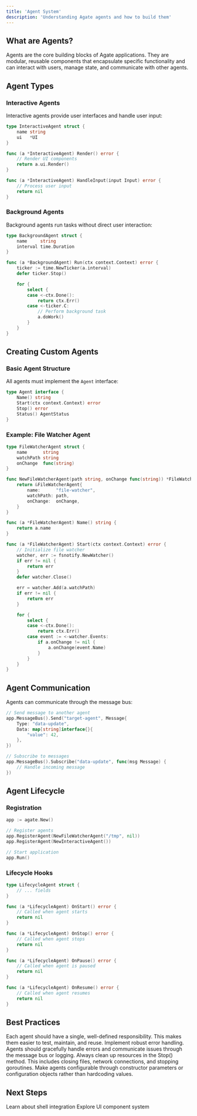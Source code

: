 ```yaml
---
title: 'Agent System'
description: 'Understanding Agate agents and how to build them'
---
```


## What are Agents?

Agents are the core building blocks of Agate applications. They are modular, reusable components that encapsulate specific functionality and can interact with users, manage state, and communicate with other agents.

## Agent Types

### Interactive Agents

Interactive agents provide user interfaces and handle user input:

```go
type InteractiveAgent struct {
    name string
    ui   *UI
}

func (a *InteractiveAgent) Render() error {
    // Render UI components
    return a.ui.Render()
}

func (a *InteractiveAgent) HandleInput(input Input) error {
    // Process user input
    return nil
}
```

### Background Agents

Background agents run tasks without direct user interaction:

```go
type BackgroundAgent struct {
    name     string
    interval time.Duration
}

func (a *BackgroundAgent) Run(ctx context.Context) error {
    ticker := time.NewTicker(a.interval)
    defer ticker.Stop()

    for {
        select {
        case <-ctx.Done():
            return ctx.Err()
        case <-ticker.C:
            // Perform background task
            a.doWork()
        }
    }
}
```

## Creating Custom Agents

### Basic Agent Structure

All agents must implement the `Agent` interface:

```go
type Agent interface {
    Name() string
    Start(ctx context.Context) error
    Stop() error
    Status() AgentStatus
}
```

### Example: File Watcher Agent

```go
type FileWatcherAgent struct {
    name      string
    watchPath string
    onChange  func(string)
}

func NewFileWatcherAgent(path string, onChange func(string)) *FileWatcherAgent {
    return &FileWatcherAgent{
        name:      "file-watcher",
        watchPath: path,
        onChange:  onChange,
    }
}

func (a *FileWatcherAgent) Name() string {
    return a.name
}

func (a *FileWatcherAgent) Start(ctx context.Context) error {
    // Initialize file watcher
    watcher, err := fsnotify.NewWatcher()
    if err != nil {
        return err
    }
    defer watcher.Close()

    err = watcher.Add(a.watchPath)
    if err != nil {
        return err
    }

    for {
        select {
        case <-ctx.Done():
            return ctx.Err()
        case event := <-watcher.Events:
            if a.onChange != nil {
                a.onChange(event.Name)
            }
        }
    }
}
```

## Agent Communication

Agents can communicate through the message bus:

```go
// Send message to another agent
app.MessageBus().Send("target-agent", Message{
    Type: "data-update",
    Data: map[string]interface{}{
        "value": 42,
    },
})

// Subscribe to messages
app.MessageBus().Subscribe("data-update", func(msg Message) {
    // Handle incoming message
})
```

## Agent Lifecycle

### Registration

```go
app := agate.New()

// Register agents
app.RegisterAgent(NewFileWatcherAgent("/tmp", nil))
app.RegisterAgent(NewInteractiveAgent())

// Start application
app.Run()
```

### Lifecycle Hooks

```go
type LifecycleAgent struct {
    // ... fields
}

func (a *LifecycleAgent) OnStart() error {
    // Called when agent starts
    return nil
}

func (a *LifecycleAgent) OnStop() error {
    // Called when agent stops
    return nil
}

func (a *LifecycleAgent) OnPause() error {
    // Called when agent is paused
    return nil
}

func (a *LifecycleAgent) OnResume() error {
    // Called when agent resumes
    return nil
}
```

## Best Practices

<AccordionGroup>
  <Accordion title="Single Responsibility">
    Each agent should have a single, well-defined responsibility. This makes
    them easier to test, maintain, and reuse.
  </Accordion>

  <Accordion title="Error Handling">
    Implement robust error handling. Agents should gracefully handle errors
    and communicate issues through the message bus or logging.
  </Accordion>

  <Accordion title="Resource Cleanup">
    Always clean up resources in the Stop() method. This includes closing
    files, network connections, and stopping goroutines.
  </Accordion>

  <Accordion title="Configuration">
    Make agents configurable through constructor parameters or configuration
    objects rather than hardcoding values.
  </Accordion>
</AccordionGroup>

## Next Steps

<CardGroup cols={2}>
  <Card
    title="Shell Management"
    icon="terminal"
    href="/guides/shells"
  >
    Learn about shell integration
  </Card>
  <Card
    title="UI Components"
    icon="window"
    href="/guides/overlays"
  >
    Explore UI component system
  </Card>
</CardGroup>